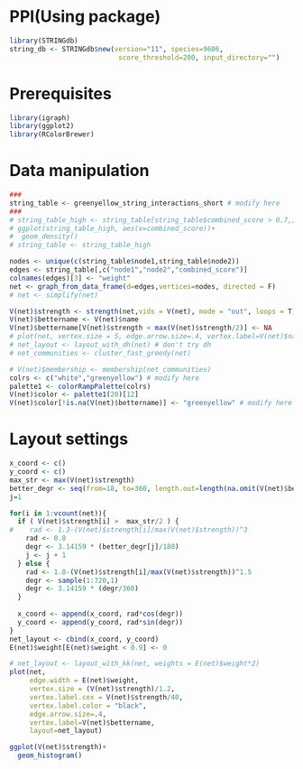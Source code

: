 # PPI(Using package)
```r
library(STRINGdb)
string_db <- STRINGdb$new(version="11", species=9606,
                           score_threshold=200, input_directory="")
```

# Prerequisites
```r
library(igraph)
library(ggplot2)
library(RColorBrewer)
```

# Data manipulation
```r
###
string_table <- greenyellow_string_interactions_short # modify here
###
# string_table_high <- string_table[string_table$combined_score > 0.7,]
# ggplot(string_table_high, aes(x=combined_score))+
#  geom_density()
# string_table <- string_table_high

nodes <- unique(c(string_table$node1,string_table$node2))
edges <- string_table[,c("node1","node2","combined_score")]
colnames(edges)[3] <- "weight" 
net <- graph_from_data_frame(d=edges,vertices=nodes, directed = F)
# net <- simplify(net)

V(net)$strength <- strength(net,vids = V(net), mode = "out", loops = T)
V(net)$bettername <- V(net)$name
V(net)$bettername[V(net)$strength < max(V(net)$strength/2)] <- NA
# plot(net, vertex.size = 5, edge.arrow.size=.4, vertex.label=V(net)$name)
# net_layout <- layout_with_dh(net) # don't try dh
# net_communities <- cluster_fast_greedy(net)

# V(net)$membership <- membership(net_communities)
colrs <- c("white","greenyellow") # modify here
palette1 <- colorRampPalette(colrs)
V(net)$color <- palette1(20)[12]
V(net)$color[!is.na(V(net)$bettername)] <- "greenyellow" # modify here
```

# Layout settings
```r
x_coord <- c()
y_coord <- c()
max_str <- max(V(net)$strength) 
better_degr <- seq(from=18, to=360, length.out=length(na.omit(V(net)$bettername)))
j=1

for(i in 1:vcount(net)){
  if ( V(net)$strength[i] >  max_str/2 ) {
#    rad <- 1.3-(V(net)$strength[i]/max(V(net)$strength))^3
    rad <- 0.8
    degr <- 3.14159 * (better_degr[j]/180)
    j <- j + 1
  } else {
    rad <- 1.8-(V(net)$strength[i]/max(V(net)$strength))^1.5
    degr <- sample(1:720,1)
    degr <- 3.14159 * (degr/360)
  }
  
  x_coord <- append(x_coord, rad*cos(degr))
  y_coord <- append(y_coord, rad*sin(degr))
}
net_layout <- cbind(x_coord, y_coord)
E(net)$weight[E(net)$weight < 0.9] <- 0

# net_layout <- layout_with_kk(net, weights = E(net)$weight*2)
plot(net, 
     edge.width = E(net)$weight,  
     vertex.size = (V(net)$strength)/1.2, 
     vertex.label.cex = V(net)$strength/40,
     vertex.label.color = "black",
     edge.arrow.size=.4, 
     vertex.label=V(net)$bettername,
     layout=net_layout)

ggplot(V(net)$strength)+
  geom_histogram()
```

